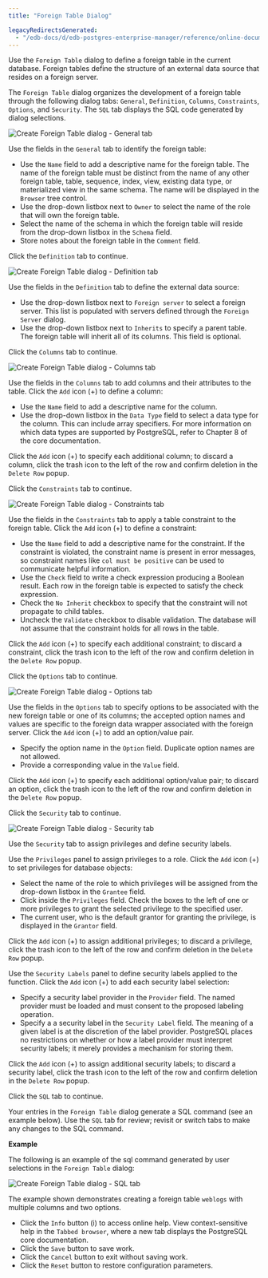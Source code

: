 ```yaml
---
title: "Foreign Table Dialog"

legacyRedirectsGenerated:
  - "/edb-docs/d/edb-postgres-enterprise-manager/reference/online-documentation/8.0/foreign_table_dialog.html"
---
```


<div id="foreign_table_dialog" class="registered_link"></div>

Use the `Foreign Table` dialog to define a foreign table in the current database. Foreign tables define the structure of an external data source that resides on a foreign server.

The `Foreign Table` dialog organizes the development of a foreign table through the following dialog tabs: `General`, `Definition`, `Columns`, `Constraints`, `Options`, and `Security`. The `SQL` tab displays the SQL code generated by dialog selections.

![Create Foreign Table dialog - General tab](../../images/foreign_table_general.png)

Use the fields in the `General` tab to identify the foreign table:

-   Use the `Name` field to add a descriptive name for the foreign table. The name of the foreign table must be distinct from the name of any other foreign table, table, sequence, index, view, existing data type, or materialized view in the same schema. The name will be displayed in the `Browser` tree control.
-   Use the drop-down listbox next to `Owner` to select the name of the role that will own the foreign table.
-   Select the name of the schema in which the foreign table will reside from the drop-down listbox in the `Schema` field.
-   Store notes about the foreign table in the `Comment` field.

Click the `Definition` tab to continue.

![Create Foreign Table dialog - Definition tab](../../images/foreign_table_definition.png)

Use the fields in the `Definition` tab to define the external data source:

-   Use the drop-down listbox next to `Foreign server` to select a foreign server. This list is populated with servers defined through the `Foreign Server` dialog.
-   Use the drop-down listbox next to `Inherits` to specify a parent table. The foreign table will inherit all of its columns. This field is optional.

Click the `Columns` tab to continue.

![Create Foreign Table dialog - Columns tab](../../images/foreign_table_columns.png)

Use the fields in the `Columns` tab to add columns and their attributes to the table. Click the `Add` icon (+) to define a column:

-   Use the `Name` field to add a descriptive name for the column.
-   Use the drop-down listbox in the `Data Type` field to select a data type for the column. This can include array specifiers. For more information on which data types are supported by PostgreSQL, refer to Chapter 8 of the core documentation.

Click the `Add` icon (+) to specify each additional column; to discard a column, click the trash icon to the left of the row and confirm deletion in the `Delete Row` popup.

Click the `Constraints` tab to continue.

![Create Foreign Table dialog - Constraints tab](../../images/foreign_table_constraints.png)

Use the fields in the `Constraints` tab to apply a table constraint to the foreign table. Click the `Add` icon (+) to define a constraint:

-   Use the `Name` field to add a descriptive name for the constraint. If the constraint is violated, the constraint name is present in error messages, so constraint names like `col must be positive` can be used to communicate helpful information.
-   Use the `Check` field to write a check expression producing a Boolean result. Each row in the foreign table is expected to satisfy the check expression.
-   Check the `No Inherit` checkbox to specify that the constraint will not propagate to child tables.
-   Uncheck the `Validate` checkbox to disable validation. The database will not assume that the constraint holds for all rows in the table.

Click the `Add` icon (+) to specify each additional constraint; to discard a constraint, click the trash icon to the left of the row and confirm deletion in the `Delete Row` popup.

Click the `Options` tab to continue.

![Create Foreign Table dialog - Options tab](../../images/foreign_table_options.png)

Use the fields in the `Options` tab to specify options to be associated with the new foreign table or one of its columns; the accepted option names and values are specific to the foreign data wrapper associated with the foreign server. Click the `Add` icon (+) to add an option/value pair.

-   Specify the option name in the `Option` field. Duplicate option names are not allowed.
-   Provide a corresponding value in the `Value` field.

Click the `Add` icon (+) to specify each additional option/value pair; to discard an option, click the trash icon to the left of the row and confirm deletion in the `Delete Row` popup.

Click the `Security` tab to continue.

![Create Foreign Table dialog - Security tab](../../images/foreign_table_security.png)

Use the `Security` tab to assign privileges and define security labels.

Use the `Privileges` panel to assign privileges to a role. Click the `Add` icon (+) to set privileges for database objects:

-   Select the name of the role to which privileges will be assigned from the drop-down listbox in the `Grantee` field.
-   Click inside the `Privileges` field. Check the boxes to the left of one or more privileges to grant the selected privilege to the specified user.
-   The current user, who is the default grantor for granting the privilege, is displayed in the `Grantor` field.

Click the `Add` icon (+) to assign additional privileges; to discard a privilege, click the trash icon to the left of the row and confirm deletion in the `Delete Row` popup.

Use the `Security Labels` panel to define security labels applied to the function. Click the `Add` icon (+) to add each security label selection:

-   Specify a security label provider in the `Provider` field. The named provider must be loaded and must consent to the proposed labeling operation.
-   Specify a a security label in the `Security Label` field. The meaning of a given label is at the discretion of the label provider. PostgreSQL places no restrictions on whether or how a label provider must interpret security labels; it merely provides a mechanism for storing them.

Click the `Add` icon (+) to assign additional security labels; to discard a security label, click the trash icon to the left of the row and confirm deletion in the `Delete Row` popup.

Click the `SQL` tab to continue.

Your entries in the `Foreign Table` dialog generate a SQL command (see an example below). Use the `SQL` tab for review; revisit or switch tabs to make any changes to the SQL command.

**Example**

The following is an example of the sql command generated by user selections in the `Foreign Table` dialog:

![Create Foreign Table dialog - SQL tab](../../images/foreign_table_sql.png)

The example shown demonstrates creating a foreign table `weblogs` with multiple columns and two options.

-   Click the `Info` button (i) to access online help. View context-sensitive help in the `Tabbed browser`, where a new tab displays the PostgreSQL core documentation.
-   Click the `Save` button to save work.
-   Click the `Cancel` button to exit without saving work.
-   Click the `Reset` button to restore configuration parameters.
